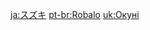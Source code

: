 {{Disambiguation}}
{{Items by Category List|Bass|type=Wildlife}}

[[ja:スズキ]]
[[pt-br:Robalo]]
[[uk:Окуні]]